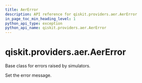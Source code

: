 ```yaml
---
title: AerError
description: API reference for qiskit.providers.aer.AerError
in_page_toc_min_heading_level: 1
python_api_type: exception
python_api_name: qiskit.providers.aer.AerError
---
```


# qiskit.providers.aer.AerError

<Class id="qiskit.providers.aer.AerError" github="https://github.com/qiskit/qiskit-aer/tree/stable/0.9/qiskit/providers/aer/aererror.py" signature="AerError(*message)">
  Base class for errors raised by simulators.

  Set the error message.
</Class>

